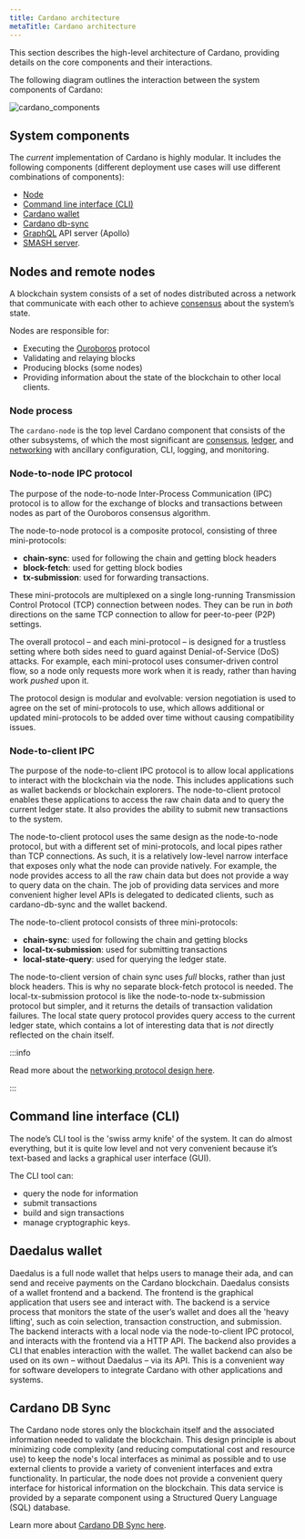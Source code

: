 ```yaml
---
title: Cardano architecture
metaTitle: Cardano architecture
---
```


This section describes the high-level architecture of Cardano, providing details
on the core components and their interactions.

The following diagram outlines the interaction between the system components of
Cardano:

![cardano_components](https://ucarecdn.com/3756645a-a4a2-4d2f-846a-e454bf7cba60/)

## System components

The _current_ implementation of Cardano is highly modular. It includes the
following components (different deployment use cases will use different
combinations of components):

- [Node](https://github.com/input-output-hk/cardano-node)
- [Command line interface (CLI)](https://github.com/IntersectMBO/cardano-cli)
- [Cardano wallet](https://github.com/input-output-hk/cardano-wallet)
- [Cardano db-sync](https://github.com/input-output-hk/cardano-db-sync)
- [GraphQL](https://github.com/input-output-hk/cardano-graphql) API server
  (Apollo)
- [SMASH server](https://github.com/IntersectMBO/cardano-db-sync/tree/master/cardano-smash-server).

## Nodes and remote nodes

A blockchain system consists of a set of nodes distributed across a network that
communicate with each other to achieve
[consensus](/about-cardano/learn/consensus-explained) about the system’s state.

Nodes are responsible for:

- Executing the
  [Ouroboros](https://github.com/IntersectMBO/ouroboros-network?tab=readme-ov-file#ouroboros-network)
  protocol
- Validating and relaying blocks
- Producing blocks (some nodes)
- Providing information about the state of the blockchain to other local
  clients.

### Node process

The `cardano-node` is the top level Cardano component that consists of the other
subsystems, of which the most significant are
[consensus](https://github.com/IntersectMBO/ouroboros-consensus?tab=readme-ov-file#ouroboros-consensus),
[ledger](https://github.com/IntersectMBO/cardano-ledger?tab=readme-ov-file#cardano-ledger),
and
[networking](https://github.com/IntersectMBO/ouroboros-network?tab=readme-ov-file#ouroboros-network)
with ancillary configuration, CLI, logging, and monitoring.

### Node-to-node IPC protocol

The purpose of the node-to-node Inter-Process Communication (IPC) protocol is to
allow for the exchange of blocks and transactions between nodes as part of the
Ouroboros consensus algorithm.

The node-to-node protocol is a composite protocol, consisting of three
mini-protocols:

- **chain-sync**: used for following the chain and getting block headers
- **block-fetch**: used for getting block bodies
- **tx-submission**: used for forwarding transactions.

These mini-protocols are multiplexed on a single long-running Transmission
Control Protocol (TCP) connection between nodes. They can be run in _both_
directions on the same TCP connection to allow for peer-to-peer (P2P) settings.

The overall protocol – and each mini-protocol – is designed for a trustless
setting where both sides need to guard against Denial-of-Service (DoS) attacks.
For example, each mini-protocol uses consumer-driven control flow, so a node
only requests more work when it is ready, rather than having work _pushed_ upon
it.

The protocol design is modular and evolvable: version negotiation is used to
agree on the set of mini-protocols to use, which allows additional or updated
mini-protocols to be added over time without causing compatibility issues.

### Node-to-client IPC

The purpose of the node-to-client IPC protocol is to allow local applications to
interact with the blockchain via the node. This includes applications such as
wallet backends or blockchain explorers. The node-to-client protocol enables
these applications to access the raw chain data and to query the current ledger
state. It also provides the ability to submit new transactions to the system.

The node-to-client protocol uses the same design as the node-to-node protocol,
but with a different set of mini-protocols, and local pipes rather than TCP
connections. As such, it is a relatively low-level narrow interface that exposes
only what the node can provide natively. For example, the node provides access
to all the raw chain data but does not provide a way to query data on the chain.
The job of providing data services and more convenient higher level APIs is
delegated to dedicated clients, such as cardano-db-sync and the wallet backend.

The node-to-client protocol consists of three mini-protocols:

- **chain-sync**: used for following the chain and getting blocks
- **local-tx-submission**: used for submitting transactions
- **local-state-query**: used for querying the ledger state.

The node-to-client version of chain sync uses _full_ blocks, rather than just
block headers. This is why no separate block-fetch protocol is needed. The
local-tx-submission protocol is like the node-to-node tx-submission protocol but
simpler, and it returns the details of transaction validation failures. The
local state query protocol provides query access to the current ledger state,
which contains a lot of interesting data that is _not_ directly reflected on the
chain itself.

:::info

Read more about the
[networking protocol design here](/about-cardano/explore-more/cardano-network/networking-protocol).

:::

## Command line interface (CLI)

The node’s CLI tool is the 'swiss army knife' of the system. It can do almost
everything, but it is quite low level and not very convenient because it’s
text-based and lacks a graphical user interface (GUI).

The CLI tool can:

- query the node for information
- submit transactions
- build and sign transactions
- manage cryptographic keys.

## Daedalus wallet

Daedalus is a full node wallet that helps users to manage their ada, and can
send and receive payments on the Cardano blockchain. Daedalus consists of a
wallet frontend and a backend. The frontend is the graphical application that
users see and interact with. The backend is a service process that monitors the
state of the user’s wallet and does all the 'heavy lifting', such as coin
selection, transaction construction, and submission. The backend interacts with
a local node via the node-to-client IPC protocol, and interacts with the
frontend via a HTTP API. The backend also provides a CLI that enables
interaction with the wallet. The wallet backend can also be used on its own –
without Daedalus – via its API. This is a convenient way for software developers
to integrate Cardano with other applications and systems.

## Cardano DB Sync

The Cardano node stores only the blockchain itself and the associated
information needed to validate the blockchain. This design principle is about
minimizing code complexity (and reducing computational cost and resource use) to
keep the node's local interfaces as minimal as possible and to use external
clients to provide a variety of convenient interfaces and extra functionality.
In particular, the node does not provide a convenient query interface for
historical information on the blockchain. This data service is provided by a
separate component using a Structured Query Language (SQL) database.

Learn more about
[Cardano DB Sync here](https://github.com/IntersectMBO/cardano-db-sync?tab=readme-ov-file#cardano-db-sync).
